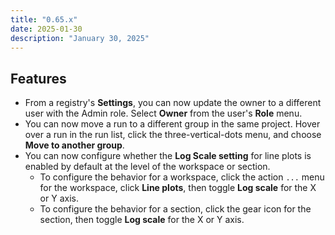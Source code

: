 ---
title: "0.65.x"
date: 2025-01-30
description: "January 30, 2025"
---

## Features
- From a registry's **Settings**, you can now update the owner to a different user with the Admin role. Select **Owner** from the user's **Role** menu.
- You can now move a run to a different group in the same project. Hover over a run in the run list, click the three-vertical-dots menu, and choose **Move to another group**.
- You can now configure whether the **Log Scale setting** for line plots is enabled by default at the level of the workspace or section. 
  - To configure the behavior for a workspace, click the action `...` menu for the workspace, click **Line plots**, then toggle **Log scale** for the X or Y axis.
  - To configure the behavior for a section, click the gear icon for the section, then toggle **Log scale** for the X or Y axis.


